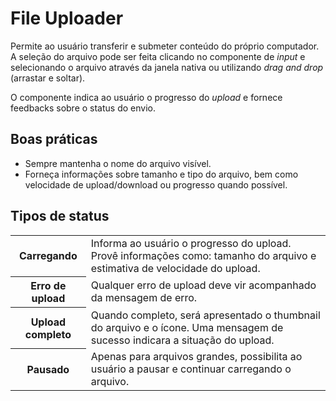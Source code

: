 
# File Uploader

Permite ao usuário transferir e submeter conteúdo do próprio computador. A seleção do arquivo pode ser feita clicando no componente de _input_ e selecionando o arquivo através da janela nativa ou utilizando _drag and drop_ (arrastar e soltar).

O componente indica ao usuário o progresso do _upload_ e fornece feedbacks sobre o status do envio.

## Boas práticas

- Sempre mantenha o nome do arquivo visível.
- Forneça informações sobre tamanho e tipo do arquivo, bem como velocidade de upload/download ou progresso quando possível.

## Tipos de status

<table>
  <tbody>
    <tr>
      <th width={160}>Carregando</th>
      <td>
        Informa ao usuário o progresso do upload. Provê informações como: tamanho do arquivo e estimativa de velocidade
        do upload.
      </td>
    </tr>
    <tr>
      <th>Erro de upload</th>
      <td>Qualquer erro de upload deve vir acompanhado da mensagem de erro.</td>
    </tr>
    <tr>
      <th>Upload completo</th>
      <td>
        Quando completo, será apresentado o thumbnail do arquivo e o ícone. Uma mensagem de sucesso indicara a situação
        do upload.
      </td>
    </tr>
    <tr>
      <th>Pausado</th>
      <td>Apenas para arquivos grandes, possibilita ao usuário a pausar e continuar carregando o arquivo.</td>
    </tr>
  </tbody>
</table>
